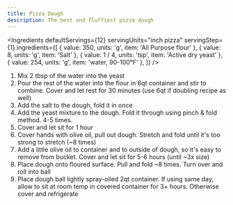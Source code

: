 ```yaml
---
title: Pizza Dough
description: The best and fluffiest pizza dough
---
```



<Ingredients
  defaultServings={12}
  servingUnits="inch pizza"
  servingStep={1}
  ingredients={[
    { value: 350, units: 'g', item: 'All Purpose flour' },
    { value: 8, units: 'g', item: 'Salt' },
    { value: 1 / 4, units: 'tsp', item: 'Active dry yeast' },
    { value: 254, units: 'g', item: 'water, 90-100°F' },
  ]}
/>

1. Mix 2 tbsp of the water into the yeast
2. Pour the rest of the water into the flour in 6qt container and stir to combine. Cover and let rest for 30 minutes (use 6qt if doubling recipe as well)
3. Add the salt to the dough, fold it in once
4. Add the yeast mixture to the dough. Fold it through using pinch & fold method. 4-5 times.
5. Cover and let sit for 1 hour
6. Cover hands with olive oil, pull out dough. Stretch and fold until it's too strong to stretch (~8 times)
7. Add a little olive oil to container and to outside of dough, so it's easy to remove from bucket. Cover and let sit for 5-6 hours (until ~3x size)
8. Place dough onto floured surface. Pull and fold ~8 times. Turn over and roll into ball
9. Place dough ball lightly spray-oiled 2qt container. If using same day, allow to sit at room temp in covered container for 3+ hours. Otherwise cover and refrigerate
